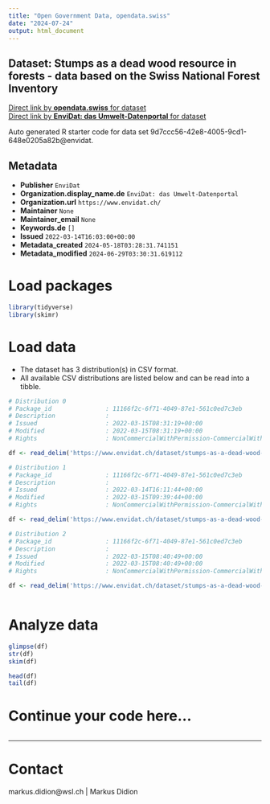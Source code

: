 ```yaml
---
title: "Open Government Data, opendata.swiss"
date: "2024-07-24"
output: html_document
---
```


## Dataset: Stumps as a dead wood resource in forests - data based on the Swiss National Forest Inventory



[Direct link by **opendata.swiss** for dataset](https://opendata.swiss/de/dataset/stumps-as-a-dead-wood-resource-in-forests-data-based-on-the-swiss-national-forest-inventory)<br>
[Direct link by **EnviDat: das Umwelt-Datenportal** for dataset](https://www.envidat.ch/#/metadata/stumps-as-a-dead-wood-resource)

Auto generated R starter code for data set 9d7ccc56-42e8-4005-9cd1-648e0205a82b@envidat.

## Metadata

- **Publisher** `EnviDat`
- **Organization.display_name.de** `EnviDat: das Umwelt-Datenportal`
- **Organization.url** `https://www.envidat.ch/`
- **Maintainer** `None`
- **Maintainer_email** `None`
- **Keywords.de** `[]`
- **Issued** `2022-03-14T16:03:00+00:00`
- **Metadata_created** `2024-05-18T03:28:31.741151`
- **Metadata_modified** `2024-06-29T03:30:31.619112`


# Load packages

```r

library(tidyverse)
library(skimr)

```

# Load data

-   The dataset has 3 distribution(s) in CSV format.
-   All available CSV distributions are listed below and can be read into a tibble.

```r

# Distribution 0
# Package_id               : 11166f2c-6f71-4049-87e1-561c0ed7c3eb
# Description              : 
# Issued                   : 2022-03-15T08:31:19+00:00
# Modified                 : 2022-03-15T08:31:19+00:00
# Rights                   : NonCommercialWithPermission-CommercialWithPermission-ReferenceRequired

df <- read_delim('https://www.envidat.ch/dataset/stumps-as-a-dead-wood-resource/resource/723bfcc7-f2b5-4030-94d5-86bac0f52250')

# Distribution 1
# Package_id               : 11166f2c-6f71-4049-87e1-561c0ed7c3eb
# Description              : 
# Issued                   : 2022-03-14T16:11:44+00:00
# Modified                 : 2022-03-15T09:39:44+00:00
# Rights                   : NonCommercialWithPermission-CommercialWithPermission-ReferenceRequired

df <- read_delim('https://www.envidat.ch/dataset/stumps-as-a-dead-wood-resource/resource/8de64d6a-4d7a-4233-a5ab-c4485b1f40a6')

# Distribution 2
# Package_id               : 11166f2c-6f71-4049-87e1-561c0ed7c3eb
# Description              : 
# Issued                   : 2022-03-15T08:40:49+00:00
# Modified                 : 2022-03-15T08:40:49+00:00
# Rights                   : NonCommercialWithPermission-CommercialWithPermission-ReferenceRequired

df <- read_delim('https://www.envidat.ch/dataset/stumps-as-a-dead-wood-resource/resource/82cad928-4741-415e-a3c7-f19ca4a0d72e')



```

# Analyze data

```r

glimpse(df)
str(df)
skim(df)

head(df)
tail(df)

```

# Continue your code here...

```r

```

------------------------------------------------------------------------

# Contact

markus.didion@wsl.ch | Markus Didion
